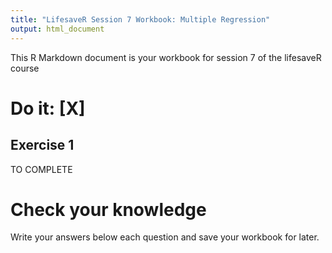```yaml
---
title: "LifesaveR Session 7 Workbook: Multiple Regression"
output: html_document
---
```


This R Markdown document is your workbook for session 7 of the lifesaveR course


# Do it: [X]

## Exercise 1

TO COMPLETE




# Check your knowledge

Write your answers below each question and save your workbook for later.

